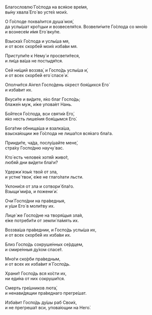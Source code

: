 Благословлю́ Го́спода на вся́кое вре́мя,  
вы́ну хвала́ Его́ во усте́х мои́х.

О Го́споде похва́лится душа́ моя́,  
да услы́шат кро́тцыи и возвеселя́тся.
Возвели́чите Го́спода со мно́ю  
и вознесе́м и́мя Его́ вку́пе.

Взыска́х Го́спода и услы́ша мя,  
и от всех скорбе́й мои́х изба́ви мя.  

Приступи́те к Нему́ и просвети́теся,  
и ли́ца ва́ша не постыдя́тся.

Сей ни́щий воззва́, и Госпо́дь услы́ша и́,  
и от всех скорбе́й eго́ спасе́ и́.

Ополчи́тся А́нгел Госпо́день о́крест боя́щихся Его́  
и изба́вит их.

Вкуси́те и ви́дите, я́ко благ Госпо́дь;  
блаже́н муж, и́же упова́ет Нань.

Бо́йтеся Го́спода, вси святи́и Его́,  
я́ко несть лише́ния боя́щымся Его́.

Бога́тии обнища́ша и взалка́ша,  
взыска́ющии же Го́спода не лиша́тся вся́каго бла́га.

Прииди́те, ча́да, послу́шайте мене́,  
стра́ху Госпо́дню научу́ вас.

Кто́ есть челове́к хотя́й живо́т,  
любя́й дни ви́дети бла́ги?

Удержи́ язы́к твой от зла,  
и устне́ твои́, е́же не глаго́лати льсти.

Уклони́ся от зла и сотвори́ бла́го.  
Взыщи́ ми́ра, и пожени́ и́.

Очи́ Госпо́дни на пра́ведныя,  
и у́ши Его́ в моли́тву их.

Лице́ же Госпо́дне на творя́щыя зла́я,  
е́же потреби́ти от земли́ па́мять их.

Воззва́ша пра́веднии, и Госпо́дь услы́ша их,  
и от всех скорбе́й их изба́ви их.

Близ Госпо́дь сокруше́нных се́рдцем,  
и смире́нныя ду́хом спасе́т.

Мно́ги ско́рби пра́ведным,  
и от всех их изба́вит я́ Госпо́дь.

Храни́т Госпо́дь вся ко́сти их,  
ни еди́на от них сокруши́тся.

Смерть гре́шников люта́,  
и ненави́дящии пра́веднаго прегре́шат.

Изба́вит Госпо́дь ду́шы раб Свои́х,  
и не прегреша́т вси, упова́ющии на Него́.
